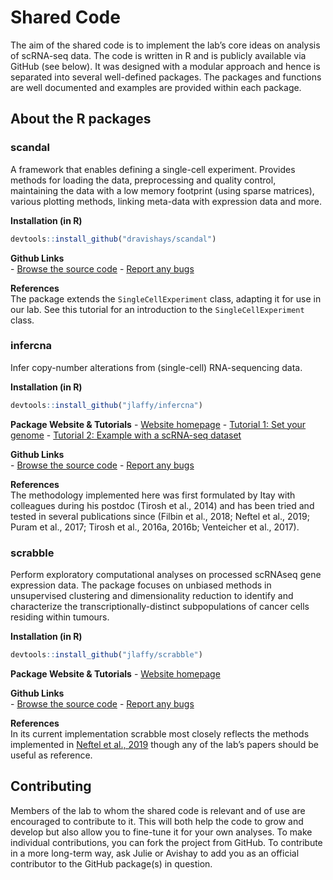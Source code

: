 # Shared Code {#sharedCode}

The aim of the shared code is to implement the lab’s core ideas on analysis of scRNA-seq data. The code is written in R and is publicly available via GitHub (see below). It was designed with a modular approach and hence is separated into several well-defined packages. The packages and functions are well documented and examples are provided within each package.

## About the R packages
### scandal

A framework that enables defining a single-cell experiment. Provides methods for loading the data, preprocessing and quality control, maintaining the data with a low memory footprint (using sparse matrices), various plotting methods, linking meta-data with expression data and more. 

**Installation (in R)**  
```r
devtools::install_github("dravishays/scandal")
```

**Github Links**  
- [Browse the source code](www.github.com/dravishays/scandal)
- [Report any bugs](https://github.com/dravishays/scandal/issues)

**References**  
The package extends the `SingleCellExperiment` class, adapting it for use in our lab. See this tutorial for an introduction to the `SingleCellExperiment` class.


### infercna

Infer copy-number alterations from (single-cell) RNA-sequencing data. 

**Installation (in R)**  
```r
devtools::install_github("jlaffy/infercna")
```

**Package Website & Tutorials**
- [Website homepage](https://jlaffy.github.io/infercna)
- [Tutorial 1: Set your genome]()
- [Tutorial 2: Example with a scRNA-seq dataset]()  

**Github Links**  
- [Browse the source code](www.github.com/jlaffy/infercna)
- [Report any bugs](https://github.com/jlaffy/infercna/issues)

**References**  
The methodology implemented here was first formulated by Itay with colleagues during his postdoc (Tirosh et al., 2014) and has been tried and tested in several publications since (Filbin et al., 2018; Neftel et al., 2019; Puram et al., 2017; Tirosh et al., 2016a, 2016b; Venteicher et al., 2017).

### scrabble

Perform exploratory computational analyses on processed scRNAseq gene expression data. The package focuses on unbiased methods in unsupervised clustering and dimensionality reduction to identify and characterize the transcriptionally-distinct subpopulations of cancer cells residing within tumours.

**Installation (in R)**  
```r
devtools::install_github("jlaffy/scrabble")
```

**Package Website & Tutorials**
- [Website homepage](https://jlaffy.github.io/scrabble)

**Github Links**  
- [Browse the source code](www.github.com/jlaffy/scrabble)
- [Report any bugs](https://github.com/jlaffy/scrabble/issues)

**References**  
In its current implementation scrabble most closely reflects the methods implemented in [Neftel et al., 2019](www.google.com) though any of the lab’s papers should be useful as reference.

## Contributing 
Members of the lab to whom the shared code is relevant and of use are encouraged to contribute to it. This will both help the code to grow and develop but also allow you to fine-tune it for your own analyses. To make individual contributions, you can fork the project from GitHub. To contribute in a more long-term way, ask Julie or Avishay to add you as an official contributor to the GitHub package(s) in question.



